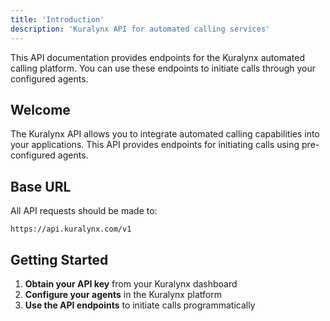 ```yaml
---
title: 'Introduction'
description: 'Kuralynx API for automated calling services'
---
```


<Note>
  This API documentation provides endpoints for the Kuralynx automated calling platform.
  You can use these endpoints to initiate calls through your configured agents.
</Note>

## Welcome

The Kuralynx API allows you to integrate automated calling capabilities into your applications. This API provides endpoints for initiating calls using pre-configured agents.

## Base URL

All API requests should be made to:
```
https://api.kuralynx.com/v1
```

## Getting Started

1. **Obtain your API key** from your Kuralynx dashboard
2. **Configure your agents** in the Kuralynx platform
3. **Use the API endpoints** to initiate calls programmatically
